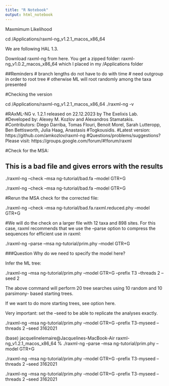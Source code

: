 ```yaml
---
title: "R Notebook"
output: html_notebook
---
```




Maxmimum Likelihood

cd /Applications/raxml-ng_v1.2.1_macos_x86_64

We are following HAL 1.3.

Download raxml-ng from here. You get a zipped folder: raxml-ng_v1.0.2_macos_x86_64 which I placed in my /Applications folder

##Reminders 
# branch lengths do not have to do with time
# need outgroup in order to root tree
# otherwise ML will root randomly among the taxa presented


#Checking the version

cd /Applications/raxml-ng_v1.2.1_macos_x86_64
./raxml-ng -v


#RAxML-NG v. 1.2.1 released on 22.12.2023 by The Exelixis Lab.
#Developed by: Alexey M. Kozlov and Alexandros Stamatakis.
#Contributors: Diego Darriba, Tomas Flouri, Benoit Morel, Sarah Lutteropp, Ben Bettisworth, Julia Haag, Anastasis #Togkousidis.
#Latest version: https://github.com/amkozlov/raxml-ng
#Questions/problems/suggestions? Please visit: https://groups.google.com/forum/#!forum/raxml



#Check for the MSA:

## This is a bad file and gives errors with the results
./raxml-ng --check --msa ng-tutorial/bad.fa --model GTR+G

./raxml-ng --check --msa ng-tutorial/bad.fa --model GTR+G

#Rerun the MSA check for the corrected file:

./raxml-ng --check --msa ng-tutorial/bad.fa.raxml.reduced.phy --model GTR+G



#We will do the check on a larger file with 12 taxa and 898 sites. For this case, raxml recommends that we use the --parse option to compress the sequences for efficient use in raxml:

./raxml-ng --parse --msa ng-tutorial/prim.phy --model GTR+G




###Question Why do we need to specify the model here?

Infer the ML tree:

./raxml-ng --msa ng-tutorial/prim.phy --model GTR+G --prefix T3 --threads 2 --seed 2

The above command will perform 20 tree searches using 10 random and 10 parsimony- based starting trees.

If we want to do more starting trees, see option here.

Very important: set the --seed to be able to replicate the analyses exactly.

./raxml-ng --msa ng-tutorial/prim.phy --model GTR+G --prefix T3-myseed --threads 2 --seed 3162021


(base) jacquelinelemaire@Jacquelines-MacBook-Air raxml-ng_v1.2.1_macos_x86_64 % ./raxml-ng --parse --msa ng-tutorial/prim.phy --model GTR+G

./raxml-ng --msa ng-tutorial/prim.phy --model GTR+G --prefix T3-myseed --threads 2 --seed 3162021

./raxml-ng --msa ng-tutorial/prim.phy --model GTR+G --prefix T3-myseed --threads 2 --seed 3162021